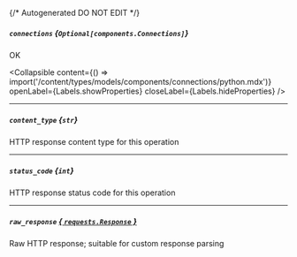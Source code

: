 {/* Autogenerated DO NOT EDIT  */}

##### `connections` *{`Optional[components.Connections]`}*
OK

<Collapsible content={() => import('/content/types/models/components/connections/python.mdx')} openLabel={Labels.showProperties} closeLabel={Labels.hideProperties} />


---
##### `content_type` *{`str`}*
HTTP response content type for this operation

---
##### `status_code` *{`int`}*
HTTP response status code for this operation

---
##### `raw_response` [*{ `requests.Response` }*](https://requests.readthedocs.io/en/latest/api/#requests.Response)
Raw HTTP response; suitable for custom response parsing


